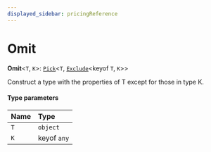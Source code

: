 ```yaml
---
displayed_sidebar: pricingReference
---
```


# Omit

 **Omit**<`T`, `K`\>: [`Pick`](Pick.mdx)<`T`, [`Exclude`](Exclude.mdx)<keyof `T`, `K`\>\>

Construct a type with the properties of T except for those in type K.

#### Type parameters

| Name | Type |
| :------ | :------ |
| `T` | `object` |
| `K` | keyof `any` |
